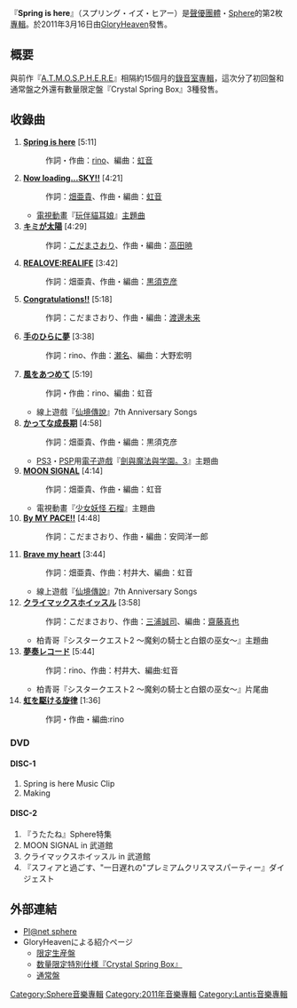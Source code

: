 {{Infobox Album
| Name           = Spring is here
| Type           = [[專輯|專輯]]
| Artist         = [[Sphere_(聲優團體)|Sphere]]
| Released       = 2011年3月16日
| Recorded       = 2010年 - 2011年<br/>{{JPN}} 
| Genre          = [[J-POP|J-POP]]
| Length         = 61分08秒 
| Label          = [[Lantis#GloryHeaven所屬者|GloryHeaven]]
| Producer       = 
| Reviews        = 
| Chart position = <!--* 週間位<small>（[[ORICON|ORICON]]）</small>
* 每日位<small>（ORICON）</small>
* 2011年3月度月間位<small>（ORICON）</small> -->
| Certification  = 
| Last album     = [[A.T.M.O.S.P.H.E.R.E|A.T.M.O.S.P.H.E.R.E]]<br/>（2009年）
| This album     = '''Spring is here'''<br/>（2011年）
| Next album     = 
}}

『'''Spring is here'''』（スプリング・イズ・ヒアー）是[[聲優團體|聲優團體]]・[[Sphere_(聲優團體)|Sphere]]的第2枚[[專輯|專輯]]。於2011年3月16日由[[Lantis#GloryHeaven所屬者|GloryHeaven]]發售。

== 概要 ==
與前作『[[A.T.M.O.S.P.H.E.R.E|A.T.M.O.S.P.H.E.R.E]]』相隔約15個月的[[錄音室專輯|錄音室專輯]]，這次分了初回盤和通常盤之外還有數量限定盤『Crystal Spring Box』3種發售。

== 收錄曲 ==
# '''[https://www.sonymusicshop.jp/m/item/itemShw.php?site=S&ima=3106&cd=LASA000035085 Spring is here]{{Wayback|url=https://www.sonymusicshop.jp/m/item/itemShw.php?site=S&ima=3106&cd=LASA000035085 |date=20181018003128 }}''' [5:11]
#: 作詞・作曲：[[rino|rino]]、編曲：[[虹音|虹音]]
# '''[[Now_loading...SKY!!|Now loading...SKY!!]]''' [4:21]
#: 作詞：[[畑亜貴|畑亜貴]]、作曲・編曲：[[虹音|虹音]]
#* [[電視動畫|電視動畫]]『[[玩伴貓耳娘|玩伴貓耳娘]]』[[主題曲|主題曲]]
# '''[https://www.sonymusicshop.jp/m/item/itemShw.php?site=S&ima=3106&cd=LASA000035085 キミが太陽]{{Wayback|url=https://www.sonymusicshop.jp/m/item/itemShw.php?site=S&ima=3106&cd=LASA000035085 |date=20181018003128 }}''' [4:29]
#: 作詞：[[こだまさおり|こだまさおり]]、作曲・編曲：[[高田暁|高田暁]]
# '''[[REALOVE:REALIFE|REALOVE:REALIFE]]''' [3:42]
#: 作詞：畑亜貴、作曲・編曲：[[黒須克彦|黒須克彦]]
# '''[https://www.sonymusicshop.jp/m/item/itemShw.php?site=S&ima=3106&cd=LASA000035085 Congratulations!!]{{Wayback|url=https://www.sonymusicshop.jp/m/item/itemShw.php?site=S&ima=3106&cd=LASA000035085 |date=20181018003128 }}''' [5:18]
#: 作詞：こだまさおり、作曲・編曲：[[渡邊未来|渡邊未来]]
# '''[[REALOVE:REALIFE|手のひらに夢]]''' [3:38]
#: 作詞：rino、作曲：[[瀬名|瀬名]]、編曲：大野宏明
# '''[[風をあつめて/Brave_my_heart|風をあつめて]]''' [5:19]
#: 作詞・作曲：rino、編曲：虹音 
#* 線上遊戲『[[仙境傳說|仙境傳說]]』7th Anniversary Songs
# '''[[Now_loading...SKY!!|かってな成長期]]''' [4:58]
#: 作詞：畑亜貴、作曲・編曲：黒須克彦
#* [[PlayStation_3|PS3]]・[[PlayStation_Portable|PSP]]用[[電子遊戲|電子遊戲]]『[[劍與魔法與学園。3|劍與魔法與学園。3]]』主題曲
# '''[[MOON_SIGNAL|MOON SIGNAL]]''' [4:14]
#: 作詞：畑亜貴、作曲・編曲：虹音
#* 電視動畫『[[少女妖怪_石榴|少女妖怪 石榴]]』主題曲
# '''[https://www.sonymusicshop.jp/m/item/itemShw.php?site=S&ima=3106&cd=LASA000035085 By MY PACE!!]{{Wayback|url=https://www.sonymusicshop.jp/m/item/itemShw.php?site=S&ima=3106&cd=LASA000035085 |date=20181018003128 }}''' [4:48]
#: 作詞：こだまさおり、作曲・編曲：安岡洋一郎 
# '''[[風をあつめて/Brave_my_heart|Brave my heart]]''' [3:44]
#: 作詞：畑亜貴、作曲：村井大、編曲：虹音
#* 線上遊戲『[[仙境傳說|仙境傳說]]』7th Anniversary Songs
# '''[[MOON_SIGNAL|クライマックスホイッスル]]''' [3:58]
#: 作詞：こだまさおり、作曲：[[三浦誠司|三浦誠司]]、編曲：[[齋藤真也|齋藤真也]]
#* 柏青哥『シスタークエスト2 〜魔剣の騎士と白銀の巫女〜』主題曲
# '''[https://www.sonymusicshop.jp/m/item/itemShw.php?site=S&ima=3106&cd=LASA000035085 夢奏レコード]{{Wayback|url=https://www.sonymusicshop.jp/m/item/itemShw.php?site=S&ima=3106&cd=LASA000035085 |date=20181018003128 }}''' [5:44]
#: 作詞：rino、作曲：村井大、編曲:虹音
#* 柏青哥『シスタークエスト2 〜魔剣の騎士と白銀の巫女〜』片尾曲
# '''[https://www.sonymusicshop.jp/m/item/itemShw.php?site=S&ima=3106&cd=LASA000035085 虹を駆ける旋律]{{Wayback|url=https://www.sonymusicshop.jp/m/item/itemShw.php?site=S&ima=3106&cd=LASA000035085 |date=20181018003128 }}''' [1:36]
#: 作詞・作曲・編曲:rino

=== DVD  === 
==== DISC-1 ==== 
# Spring is here Music Clip
# Making 

==== DISC-2 ==== 
# 『うたたね』Sphere特集 
# MOON SIGNAL in 武道館
# クライマックスホイッスル in 武道館
#『スフィアと過ごす、"一日遅れの"プレミアムクリスマスパーティー』ダイジェスト

== 外部連結 ==
* [http://www.planet-sphere.jp/ Pl@net sphere]{{Wayback|url=http://www.planet-sphere.jp/ |date=20110216131450 }}
* GloryHeavenによる紹介ページ 
** [http://www.gloryheaven.jp/release/data.php?id=8a44a0e1d90e742f367044c0e762f65a 限定生産盤]{{Wayback|url=http://www.gloryheaven.jp/release/data.php?id=8a44a0e1d90e742f367044c0e762f65a |date=20110811135048 }}
** [http://www.gloryheaven.jp/release/data.php?id=54d8e0ce331c2dea852e4668b2e34b4b 数量限定特別仕様『Crystal Spring Box』]{{Wayback|url=http://www.gloryheaven.jp/release/data.php?id=54d8e0ce331c2dea852e4668b2e34b4b |date=20110809091941 }}
** [http://www.gloryheaven.jp/release/data.php?id=faf0625826060246e0b0ac4417223294 通常盤]{{Wayback|url=http://www.gloryheaven.jp/release/data.php?id=faf0625826060246e0b0ac4417223294 |date=20110810073159 }}

{{sphere}}
[[Category:Sphere音樂專輯|Category:Sphere音樂專輯]]
[[Category:2011年音樂專輯|Category:2011年音樂專輯]]
[[Category:Lantis音樂專輯|Category:Lantis音樂專輯]]